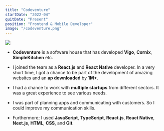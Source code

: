 ```yaml
---
title: "Codeventure"
startDate: "2022-04"
quitDate: "Present"
position: "Frontend & Mobile Developer"
image: "/codeventure.png"
---
```


<img src="/codeventure.png" className="rounded-lg" draggable="false" />

- **Codeventure** is a software house that has developed **Vigo**, **Cornix**, **SimpleKitchen** etc.

- I joined the team as a **React.js** and **React Native** developer. In a very short time, I got a chance to be part of the development of amazing websites and an **ap downloaded** by **1M+**.

- I had a chance to work with **multiple startups** from different sectors. It was a great experience to see various needs.

- I was part of planning apps and communicating with customers. So I could improve my communication skills.

- Furthermore; I used **JavaScript**, **TypeScript**, **React.js**, **React Native**, **Next.js**, **HTML**, **CSS**, and **Git**.
